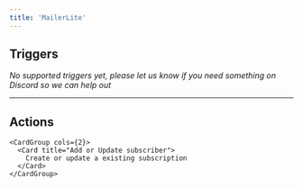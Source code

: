 ```yaml
---
title: 'MailerLite'
---
```


## Triggers

*No supported triggers yet, please let us know if you need something on Discord so we can help out* 


---

## Actions


    <CardGroup cols={2}>
      <Card title="Add or Update subscriber">
        Create or update a existing subscription
      </Card>
    </CardGroup>
  
